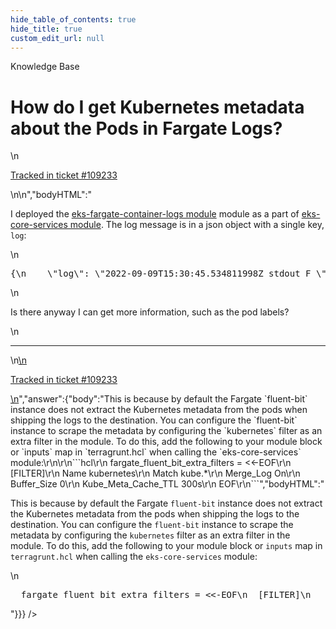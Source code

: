 ```yaml
---
hide_table_of_contents: true
hide_title: true
custom_edit_url: null
---
```



<head>
  <link rel="canonical" href="https://github.com/gruntwork-io/knowledge-base/discussions/557" />
</head>

<CenterLayout>
<span className="searchCategory">Knowledge Base</span>
<h1>How do I get Kubernetes metadata about the Pods in Fargate Logs?</h1>
<GitHub discussion={{"id":"D_kwDOF8slf84AQtQ1","number":557,"author":{"login":"yorinasub17"},"title":"How do I get Kubernetes metadata about the Pods in Fargate Logs?","body":"\nI deployed the [eks-fargate-container-logs module](https://github.com/gruntwork-io/terraform-aws-eks/tree/master/modules/eks-fargate-container-logs) module as a part of [eks-core-services module](https://github.com/gruntwork-io/terraform-aws-service-catalog/tree/master/modules/services/eks-core-services). The log message is in a json object with a single key, `log`:\r\n\r\n```json\r\n{\r\n    \"log\": \"2022-09-09T15:30:45.534811998Z stdout F \"\r\n}\r\n```\r\n\r\nIs there anyway I can get more information, such as the pod labels?\n\n---\n\n<ins datetime=\"2022-09-10T00:02:27Z\">\n  <p><a href=\"https://support.gruntwork.io/hc/requests/109233\">Tracked in ticket #109233</a></p>\n</ins>\n","bodyHTML":"<p dir=\"auto\">I deployed the <a href=\"https://github.com/gruntwork-io/terraform-aws-eks/tree/master/modules/eks-fargate-container-logs\">eks-fargate-container-logs module</a> module as a part of <a href=\"https://github.com/gruntwork-io/terraform-aws-service-catalog/tree/master/modules/services/eks-core-services\">eks-core-services module</a>. The log message is in a json object with a single key, <code class=\"notranslate\">log</code>:</p>\n<div class=\"highlight highlight-source-json notranslate position-relative overflow-auto\" dir=\"auto\" data-snippet-clipboard-copy-content=\"{\n    &quot;log&quot;: &quot;2022-09-09T15:30:45.534811998Z stdout F &quot;\n}\"><pre class=\"notranslate\">{\n    <span class=\"pl-ent\">\"log\"</span>: <span class=\"pl-s\"><span class=\"pl-pds\">\"</span>2022-09-09T15:30:45.534811998Z stdout F <span class=\"pl-pds\">\"</span></span>\n}</pre></div>\n<p dir=\"auto\">Is there anyway I can get more information, such as the pod labels?</p>\n<hr>\n<ins datetime=\"2022-09-10T00:02:27Z\">\n  <p dir=\"auto\"><a href=\"https://support.gruntwork.io/hc/requests/109233\" rel=\"nofollow\">Tracked in ticket #109233</a></p>\n</ins>","answer":{"body":"This is because by default the Fargate `fluent-bit` instance does not extract the Kubernetes metadata from the pods when shipping the logs to the destination. You can configure the `fluent-bit` instance to scrape the metadata by configuring the `kubernetes` filter as an extra filter in the module. To do this, add the following to your module block or `inputs` map in `terragrunt.hcl` when calling the `eks-core-services` module:\r\n\r\n```hcl\r\n  fargate_fluent_bit_extra_filters = <<-EOF\r\n  [FILTER]\r\n    Name             kubernetes\r\n    Match            kube.*\r\n    Merge_Log           On\r\n    Buffer_Size         0\r\n    Kube_Meta_Cache_TTL 300s\r\n  EOF\r\n```","bodyHTML":"<p dir=\"auto\">This is because by default the Fargate <code class=\"notranslate\">fluent-bit</code> instance does not extract the Kubernetes metadata from the pods when shipping the logs to the destination. You can configure the <code class=\"notranslate\">fluent-bit</code> instance to scrape the metadata by configuring the <code class=\"notranslate\">kubernetes</code> filter as an extra filter in the module. To do this, add the following to your module block or <code class=\"notranslate\">inputs</code> map in <code class=\"notranslate\">terragrunt.hcl</code> when calling the <code class=\"notranslate\">eks-core-services</code> module:</p>\n<div class=\"highlight highlight-source-terraform notranslate position-relative overflow-auto\" dir=\"auto\" data-snippet-clipboard-copy-content=\"  fargate_fluent_bit_extra_filters = &lt;&lt;-EOF\n  [FILTER]\n    Name             kubernetes\n    Match            kube.*\n    Merge_Log           On\n    Buffer_Size         0\n    Kube_Meta_Cache_TTL 300s\n  EOF\"><pre class=\"notranslate\">  <span class=\"pl-v\"><span class=\"pl-smi\">fargate_fluent_bit_extra_filters</span> <span class=\"pl-k\">= </span></span><span class=\"pl-s\"><span class=\"pl-k\">&lt;&lt;-</span><span class=\"pl-k\">EOF</span></span>\n<span class=\"pl-s\">  [FILTER]</span>\n<span class=\"pl-s\">    Name             kubernetes</span>\n<span class=\"pl-s\">    Match            kube.*</span>\n<span class=\"pl-s\">    Merge_Log           On</span>\n<span class=\"pl-s\">    Buffer_Size         0</span>\n<span class=\"pl-s\">    Kube_Meta_Cache_TTL 300s</span>\n<span class=\"pl-s\"><span class=\"pl-k\">  EOF</span></span></pre></div>"}}} />

</CenterLayout>
  

<!-- ##DOCS-SOURCER-START
{
  "sourcePlugin": "github-discussions",
  "hash": "ec8c5627aed781b21f479b59652590f0"
}
##DOCS-SOURCER-END -->
